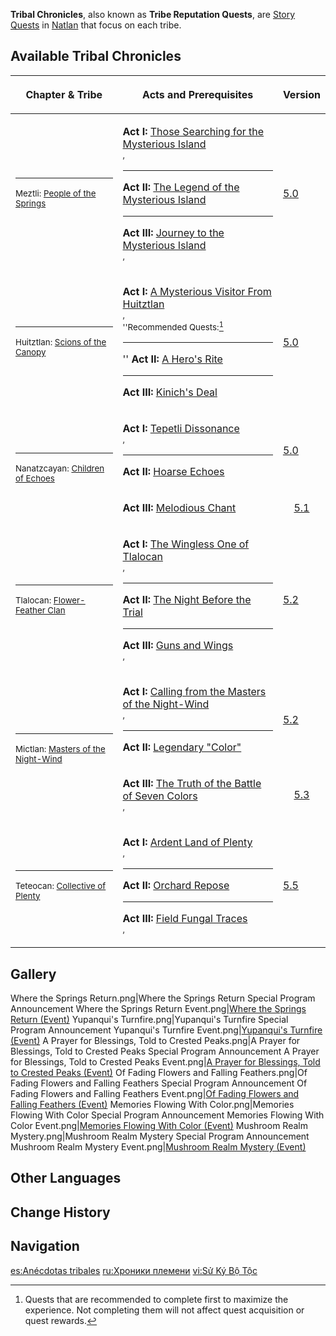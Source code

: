 {{CustomTabs
|tab1 = Overview
|tab2 = Gallery
}}
{{Terminology Infobox
|image        = Icon Tribal Chronicles.png
|type         = Quest Groups
|group        = Story Quests
|region       = Natlan
}}
'''Tribal Chronicles''', also known as '''Tribe Reputation Quests''', are [[Story Quest]]s in [[Natlan]] that focus on each tribe.

==Available Tribal Chronicles==
{| class="article-table sortable tdc1 tdc3"
!style="text-align: center;"|Chapter & Tribe
!Acts and Prerequisites
!style="text-align: center;"|Version
|-
|{{Chapter|Where the Springs Return|link=Where the Springs Return}}<hr /><small>Meztli: [[People of the Springs]]</small>
|data-sort-value="40"|'''Act I:''' [[Those Searching for the Mysterious Island]]<br><small><!--
-->{{AR|40}}, <!--
-->{{Icon/Quest}} {{Quest|Pilgrimage of the Return of the Sacred Flame (Quest)}}</small><hr /><!--
-->'''Act II:''' [[The Legend of the Mysterious Island]]<hr /><!--
-->'''Act III:''' [[Journey to the Mysterious Island]]<br><small><!--
-->{{AR|40}}, <!--
-->{{Icon/Quest}} {{Quest|Into Eternal Night}}</small>
|data-sort-value="2024-08-28"|[[5.0]]
|-
|{{Chapter|Yupanqui's Turnfire|link=Yupanqui's Turnfire}}<hr /><small>Huitztlan: [[Scions of the Canopy]]</small>
|data-sort-value="40"|'''Act I:''' [[A Mysterious Visitor From Huitztlan]]<br><small><!--
-->{{AR|40}}, <!--
-->{{Icon/Quest}} {{Quest|Pilgrimage of the Return of the Sacred Flame (Quest)}}<br><!--
-->''Recommended Quests:<ref group="Note" name="Recommended">Quests that are recommended to complete first to maximize the experience. Not completing them will not affect quest acquisition or quest rewards.</ref> {{Quest|From Dusk to Dawn in Byakuyakoku}}</small><hr />''<!--
-->'''Act II:''' [[A Hero's Rite]]<hr /><!--
-->'''Act III:''' [[Kinich's Deal]]
|data-sort-value="2024-08-28"|[[5.0]]
|-
|rowspan=2|{{Chapter|A Prayer for Blessings, Told to Crested Peaks|link=A Prayer for Blessings, Told to Crested Peaks}}<hr /><small>Nanatzcayan: [[Children of Echoes]]</small>
|data-sort-value="40"|'''Act I:''' [[Tepetli Dissonance]]<br><small><!--
-->{{AR|40}}, <!--
-->{{Icon/Quest}} {{Quest|Pilgrimage of the Return of the Sacred Flame (Quest)}}</small><hr /><!--
-->'''Act II:''' [[Hoarse Echoes]]
|data-sort-value="2024-08-28"|[[5.0]]
|-
|style="text-align: left"|'''Act III:''' [[Melodious Chant]]<br><small><!--
-->{{Icon/Quest}} {{Quest|The Rainbow Destined to Burn}}</small>
|style="text-align: center" data-sort-value="2024-10-09"|[[5.1]]
|-
|{{Chapter|Of Fading Flowers and Falling Feathers|link=Of Fading Flowers and Falling Feathers}}<hr /><small>Tlalocan: [[Flower-Feather Clan]]</small>
|data-sort-value="40"|'''Act I:''' [[The Wingless One of Tlalocan]]<br><small><!--
-->{{AR|40}}, <!--
-->{{Icon/Quest}} {{Quest|Pilgrimage of the Return of the Sacred Flame (Quest)}}</small><hr /><!--
-->'''Act II:''' [[The Night Before the Trial]]<hr /><!--
-->'''Act III:''' [[Guns and Wings]]<br><small><!--
-->{{AR|40}}, <!--
-->{{Icon/Quest}} {{Quest|The Rainbow Destined to Burn}}</small>
|data-sort-value="2024-11-20"|[[5.2]]
|-
|rowspan=2|{{Chapter|Memories Flowing With Color|link=Memories Flowing With Color}}<hr /><small>Mictlan: [[Masters of the Night-Wind]] </small>
|data-sort-value="40"|'''Act I:''' [[Calling from the Masters of the Night-Wind]]<br><small><!--
-->{{AR|40}}, <!--
-->{{Icon/Quest}} {{Quest|Pilgrimage of the Return of the Sacred Flame (Quest)}}</small><hr /><!--
-->'''Act II:''' [[Legendary "Color"]]
|data-sort-value="2024-11-20"|[[5.2]]
|-
|style="text-align: left"|'''Act III:''' [[The Truth of the Battle of Seven Colors]]<br><small><!--
-->{{AR|40}}, <!--
-->{{Icon/Quest}} {{Quest|Incandescent Ode of Resurrection}}</small>
|style="text-align: center" data-sort-value="2025-01-01"|[[5.3]]
|-
|{{Chapter|Mushroom Realm Mystery|link=Mushroom Realm Mystery}}<hr /><small>Teteocan: [[Collective of Plenty]]</small>
|data-sort-value="40"|'''Act I:''' [[Ardent Land of Plenty]]<br><small><!--
-->{{AR|40}}, <!--
-->{{Icon/Quest}} {{Quest|Pilgrimage of the Return of the Sacred Flame (Quest)}}</small><hr /><!--
-->'''Act II:''' [[Orchard Repose]]<hr /><!--
-->'''Act III:''' [[Field Fungal Traces]]<br><small><!--
-->{{AR|40}}, <!--
-->{{Icon/Quest}} {{Quest|Incandescent Ode of Resurrection}}</small>
|data-sort-value="2025-03-26"|[[5.5]]
|}
{{Reflist|note=1}}

==Gallery==
<gallery>
Where the Springs Return.png|Where the Springs Return Special Program Announcement
Where the Springs Return Event.png|[[Where the Springs Return (Event)]]
Yupanqui's Turnfire.png|Yupanqui's Turnfire Special Program Announcement
Yupanqui's Turnfire Event.png|[[Yupanqui's Turnfire (Event)]]
A Prayer for Blessings, Told to Crested Peaks.png|A Prayer for Blessings, Told to Crested Peaks Special Program Announcement
A Prayer for Blessings, Told to Crested Peaks Event.png|[[A Prayer for Blessings, Told to Crested Peaks (Event)]]
Of Fading Flowers and Falling Feathers.png|Of Fading Flowers and Falling Feathers Special Program Announcement
Of Fading Flowers and Falling Feathers Event.png|[[Of Fading Flowers and Falling Feathers (Event)]]
Memories Flowing With Color.png|Memories Flowing With Color Special Program Announcement
Memories Flowing With Color Event.png|[[Memories Flowing With Color (Event)]]
Mushroom Realm Mystery.png|Mushroom Realm Mystery Special Program Announcement
Mushroom Realm Mystery Event.png|[[Mushroom Realm Mystery (Event)]]
</gallery>

==Other Languages==
{{Other Languages
|en      = Tribal Chronicles
|zhs     = 部族纪闻
|zhs_rm  = Bùzú Jìwén
|zht     = 部族紀聞
|zht_rm  = Bùzú Jìwén
|zh_tl   = 
|ja      = 部族見聞
|ja_rm   = Buzoku Kenbun
|ja_tl   = 
|ko      = 부족 견문
|ko_tl   = 
|es      = Anécdotas tribales
|es_tl   = Tribal Anecdotes
|fr      = Chronique tribale
|fr_tl   = Tribal Chronicle
|ru      = Хроники племени
|ru_tl   = Tribe's Chronicles
|th      = พงศาวดารชนเผ่า
|th_rm   = 
|th_tl   = 
|vi      = Sử Ký Bộ Tộc
|vi_tl   = 
|de      = Stammeschronik
|de_tl   = Tribal Chronicle
|id      = Kisah Kesukuan
|id_tl   = Tribal Stories
|pt      = Crônicas da Tribo
|pt_tl   = 
|tr      = Kabile Günlükleri
|tr_tl   = 
|it      = Cronistorie tribali
|it_tl   = 
}}

==Change History==
{{Change History|5.0}}

==Navigation==
{{Genshin Navbox}}
[[Category:Story Quests| ]]

[[es:Anécdotas tribales]]
[[ru:Хроники племени]]
[[vi:Sử Ký Bộ Tộc]]